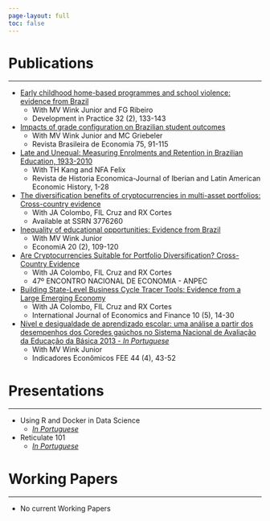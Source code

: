 ```yaml
---
page-layout: full
toc: false
---
```


# Publications

---

* [Early childhood home-based programmes and school violence: evidence from Brazil](https://www.pim.saude.rs.gov.br/site/wp-content/uploads/2021/02/UFPEL-Wink-et.-al.-2020.pdf)
  * With MV Wink Junior and FG Ribeiro
  * Development in Practice 32 (2), 133-143

* [Impacts of grade configuration on Brazilian student outcomes](https://www.scielo.br/j/rbe/a/rcxKVPN9mQYyKyXPMvWYRkQ/)
  * With MV Wink Junior and MC Griebeler
  * Revista Brasileira de Economia 75, 91-115
  
* [Late and Unequal: Measuring Enrolments and Retention in Brazilian Education, 1933-2010](https://www.researchgate.net/profile/Thomas-Kang-3/publication/350669456_LATE_AND_UNEQUAL_MEASURING_ENROLMENTS_AND_RETENTION_IN_BRAZILIAN_EDUCATION_1933-2010/links/60ede89016f9f313007f83e3/LATE-AND-UNEQUAL-MEASURING-ENROLMENTS-AND-RETENTION-IN-BRAZILIAN-EDUCATION-1933-2010.pdf)
  * With TH Kang and NFA Felix
  * Revista de Historia Economica-Journal of Iberian and Latin American Economic History, 1-28

* [The diversification benefits of cryptocurrencies in multi-asset portfolios: Cross-country evidence](https://papers.ssrn.com/sol3/papers.cfm?abstract_id=3776260)
  * With JA Colombo, FIL Cruz and RX Cortes
  * Available at SSRN 3776260

* [Inequality of educational opportunities: Evidence from Brazil](https://www.sciencedirect.com/science/article/pii/S1517758018301772)
  * With MV Wink Junior
  * EconomiA 20 (2), 109-120

* [Are Cryptocurrencies Suitable for Portfolio Diversification? Cross-Country Evidence](https://www.anpec.org.br/encontro/2019/submissao/files_I/i8-a2719c2b29132625fa99c7f2b5ed47c3.pdf)
  * With JA Colombo, FIL Cruz and RX Cortes
  * 47º ENCONTRO NACIONAL DE ECONOMIA - ANPEC

* [Building State-Level Business Cycle Tracer Tools: Evidence from a Large Emerging Economy](https://pdfs.semanticscholar.org/6eff/0828992cb3abf6dd506c87cdb866574fe902.pdf)
  * With JA Colombo, FIL Cruz and RX Cortes
  * International Journal of Economics and Finance 10 (5), 14-30
  
* [Nível e desigualdade de aprendizado escolar: uma análise a partir dos desempenhos dos Coredes gaúchos no Sistema Nacional de Avaliação da Educação da Básica 2013 - *In Portuguese*]()
  * With MV Wink Junior
  * Indicadores Econômicos FEE 44 (4), 43-52
  
# Presentations

---

* Using R and Docker in Data Science
  * [*In Portuguese*](https://paeselhz.github.io/docker_presentation/)

* Reticulate 101
  * [*In Portuguese*](https://paeselhz.github.io/reticulate_101/)

# Working Papers

---

* No current Working Papers
